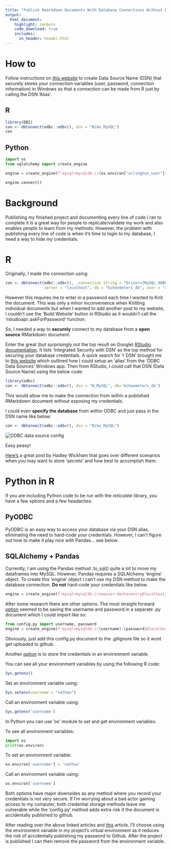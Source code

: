```yaml
---
title: "Publish Rmarkdown Documents With Database Connections Without Exposing Credentials"
output:
  html_document: 
    highlight: zenburn
    code_download: true
    includes:
      in_header: header.html
---
```


# How to

Follow instructions on [this website](https://www.r-bloggers.com/2018/05/setting-up-an-odbc-connection-with-ms-sql-server-on-windows/) to create Data Source Name (DSN) that securely stores your connection variables (user, password, connection information) in Windows so that a connection can be made from R just by calling the DSN 'Alias'.

## R

```r
library(DBI)
con <- dbConnect(odbc::odbc(), dsn = "Bike_MySQL")
con
```

## Python

```python
import os
from sqlalchemy import create_engine

engine = create_engine(f'mysql+mysqldb://{os.environ["arlington_user"]}:{os.environ["arlington_password"]}@localhost/bikeometers_db', echo=False)

engine.connect()
```

# Background

Publishing my finished project and documenting every line of code I ran to complete it is a great way for people to replicate/validate my work and also enables people to learn from my methods. However, the problem with publishing every line of code is when it's time to login to my database, I need a way to hide my credentials.

# R

Originally, I made the connection using:

```r
con <- dbConnect(odbc::odbc(), .connection_string = "Driver={MySQL ODBC 8.0 Unicode Driver};", 
                 server = "localhost", db = "bikeometers_db", user = "root", password = rstudioapi::askForPassword("Database password"))
```

However this requires me to enter in a password each time I wanted to Knit the document. This was only a minor inconvenience when Knitting individual documents but when I wanted to add another post to my website, I couldn't use the 'Build Website' button in RStudio as it wouldn't call the 'rstudioapi::askForPassword' function.

So, I needed a way to **securely** connect to my database from a **open source** RMarkdown document.

Enter the great (but surprisingly not the top result on Google) [RStudio documentation](https://db.rstudio.com/best-practices/managing-credentials/). It lists 'Integrated Security with DSN' as the top method for securing your database credentials. A quick search for 'r DSN' brought me to [this website](https://www.r-bloggers.com/2018/05/setting-up-an-odbc-connection-with-ms-sql-server-on-windows/) which outlined how I could setup an 'alias' from the 'ODBC Data Sources' Windows app. Then from RStudio, I could call that DSN (Data Source Name) using the below code:

```r
library(odbc)
con <- dbConnect(odbc::odbc(), dsn = "N_MySQL", db='bikeometers_db')
```

This would allow me to make the connection from within a published RMarkdown document without exposing my credentials.

I could even **specify the database** from within ODBC and just pass in the DSN name like below:

```r
con <- dbConnect(odbc::odbc(), dsn = "Bike_MySQL")
```

![](images/ODBC%20Data%20Source%20Config.jpg "ODBC data source config")

Easy peasy!

[Here's](https://cran.r-project.org/web/packages/httr/vignettes/secrets.html) a great post by Hadley Wickham that goes over different scenarios when you may want to store 'secrets' and how best to accomplish them.

# Python in R

If you are including Python code to be run with the *reticulate* library, you have a few options and a few headaches.

## PyODBC

PyODBC is an easy way to access your database via your DSN alias, eliminating the need to hard-code your credentials. However, I can't figure out how to make it play nice with Pandas... see below.

## SQLAlchemy + Pandas

Currently, I am using the Pandas method .to_sql() quite a lot to move my dataframes into MySQL. However, Pandas requires a SQLAlchemy 'engine' object. To create this 'engine' object I can't use my DSN method to make the database connection. **Do not** hard-code your credentials like below.

```python
engine = create_engine(f'mysql+mysqldb://newuser:donteventry@localhost/bikeometers_db', echo=False)
```

After some research there are other options. The most straight forward [option](https://stackoverflow.com/a/2397905) seemed to be saving the username and password in a separate .py document which I could import like so:

```python
from config.py import username, password
engine = create_engine(f'mysql+mysqldb://{username}:{password}@localhost/bikeometers_db', echo=False)

```

Obviously, just add this config.py document to the .gitignore file so it wont get uploaded to github.

Another [option](https://stackoverflow.com/a/30664318) is to store the credentials in an environment variable.

You can see all your environment variables by using the following R code:

```r
Sys.getenv()
```

Set an environment variable using:

```r
Sys.setenv(username = "nathan")
```

Call an environment variable using:

```r
Sys.getenv('username')
```

In Python you can use 'os' module to set and get environment variables.

To see all environment variables:

```python
import os
print(os.environ)
```

To set an environment variable:
```python
os.environ['username'] = 'nathan'
```

Call an environment variable using:

```python
os.environ['username']
```

Both options have major downsides as any method where you record your credentials is not very secure. If I'm worrying about a bad actor gaining access to my computer, both credential storage methods leave me vulnerable while the 'config.py' method adds extra risk if the document is accidentally published to github.

After reading over the above linked articles and [this](https://www.12factor.net/config) article, I'll choose using the environment variable in my project's virtual environment as it reduces the risk of accidentally publishing my password to Github. After the project is published I can then remove the password from the environment variable.
